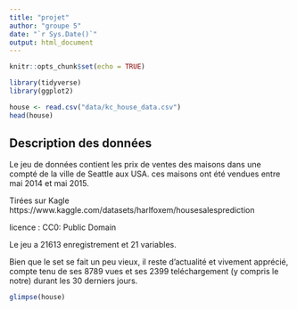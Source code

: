 ---
title: "projet"
author: "groupe 5"
date: "`r Sys.Date()`"
output: html_document
---

```{r setup}
knitr::opts_chunk$set(echo = TRUE)
```
```{r importation-librairies, echo=FALSE, include=FALSE}
library(tidyverse)
library(ggplot2)

```

```{r  importation-base-donnee}
house <- read.csv("data/kc_house_data.csv")
head(house)

```

## Description des données

Le jeu de données contient les prix de ventes des maisons dans une compté de la ville de Seattle aux USA. ces maisons ont été vendues entre mai 2014 et mai 2015.

Tirées sur Kagle https://www.kaggle.com/datasets/harlfoxem/housesalesprediction

licence : CC0: Public Domain

Le jeu a 21613 enregistrement et 21 variables.

Bien que le set se fait un peu vieux, il reste d’actualité et vivement apprécié, compte tenu de ses 8789 vues et ses 2399 teléchargement (y compris le notre) durant les 30 derniers jours.

```{r glimpse}
glimpse(house)
```




